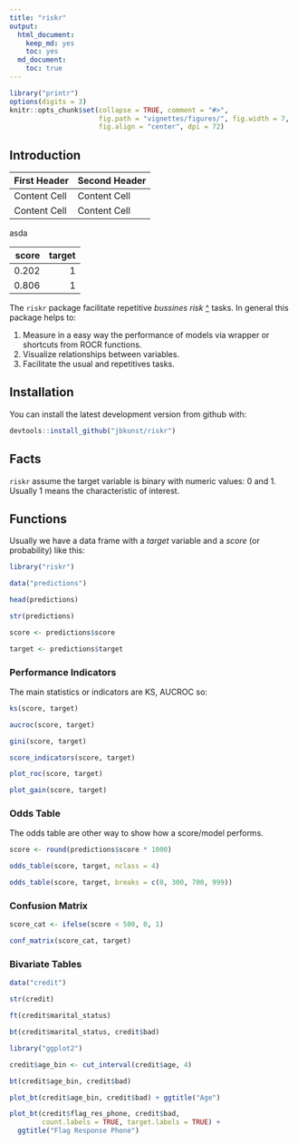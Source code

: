 ```yaml
---
title: "riskr"
output:
  html_document:
    keep_md: yes
    toc: yes
  md_document:
    toc: true
---
```

<!-- README.md is generated from README.Rmd -->

```r
library("printr")
options(digits = 3)
knitr::opts_chunk$set(collapse = TRUE, comment = "#>",
                      fig.path = "vignettes/figures/", fig.width = 7,
                      fig.align = "center", dpi = 72)
```

## Introduction

First Header  | Second Header
------------- | -------------
Content Cell  | Content Cell
Content Cell  | Content Cell

asda


 score   target
------  -------
 0.202        1
 0.806        1

The `riskr` package facilitate repetitive *bussines risk* [^](or other areas) tasks. In general this package helps to:

 1. Measure in a easy way the performance of models via wrapper or shortcuts from ROCR functions.
 2. Visualize relationships between variables.
 3. Facilitate the usual and repetitives tasks.

## Installation

You can install the latest development version from github with:

```r
devtools::install_github("jbkunst/riskr")
```

## Facts

`riskr` assume the target variable is binary with numeric values: 0 and 1. Usually 1 means the characteristic of interest.

## Functions

Usually we have a data frame with a *target* variable and a *score* (or probability) like this:

```r
library("riskr")

data("predictions")

head(predictions)

str(predictions)

score <- predictions$score

target <- predictions$target

```

### Performance Indicators

The main statistics or indicators are KS, AUCROC so:

```r
ks(score, target)

aucroc(score, target)

gini(score, target)

score_indicators(score, target)

plot_roc(score, target)

plot_gain(score, target)
```

### Odds Table

The odds table are other way to show how a score/model performs.

```r
score <- round(predictions$score * 1000)

odds_table(score, target, nclass = 4)

odds_table(score, target, breaks = c(0, 300, 700, 999))
```

### Confusion Matrix

```r
score_cat <- ifelse(score < 500, 0, 1)

conf_matrix(score_cat, target)
```

### Bivariate Tables

```r
data("credit")

str(credit)

ft(credit$marital_status)

bt(credit$marital_status, credit$bad)

library("ggplot2")

credit$age_bin <- cut_interval(credit$age, 4)

bt(credit$age_bin, credit$bad)

plot_bt(credit$age_bin, credit$bad) + ggtitle("Age")

plot_bt(credit$flag_res_phone, credit$bad,
        count.labels = TRUE, target.labels = TRUE) +
  ggtitle("Flag Response Phone")

```


